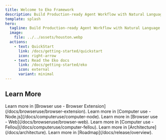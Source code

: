 ```yaml
---
title: Welcome to Eko Framework
description: Build Production-ready Agent Workflow with Natural Language
template: splash
hero:
  tagline: Build Production-ready Agent Workflow with Natural Language
  image:
    file: ../../assets/houston.webp
  actions:
    - text: QuickStart
      link: /docs/getting-started/quickstart
      icon: right-arrow
    - text: Read the Eko docs
      link: /docs/getting-started/eko
      icon: external
      variant: minimal
---
```



## Learn More

<CardGrid>
	<Card title="Use Eko in Browser Extension" icon="puzzle">
		Learn more in [Browser use - Browser Extension](/docs/browseruse/browser-extension).
	</Card>
	<Card title="Use Eko in Node.js" icon="node">
		Learn more in [Computer use - Node.js](/docs/computeruse/computer-node).
	</Card>
	<Card title="Use Eko in Web" icon="seti:react">
		Learn more in [Browser use - Web](/docs/browseruse/browser-web).
	</Card>
	<Card title="Use Eko in AI-Browser Fellou" icon="laptop">
		Learn more in [Computer use - Fellou](/docs/computeruse/computer-fellou).
	</Card>
	<Card title="Architecture" icon="threads">
		Learn more in [Architecture](/docs/architecture).
	</Card>
	<Card title="Roadmap" icon="seti:todo">
		Learn more in [Roadmap](/docs/release/overview).
	</Card>
</CardGrid>
